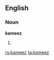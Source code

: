 ==English==

===Noun===
'''kameez'''

# {{alternative spelling of|[[kamees]]}}

[[ru:kameez]]
[[ta:kameez]]
